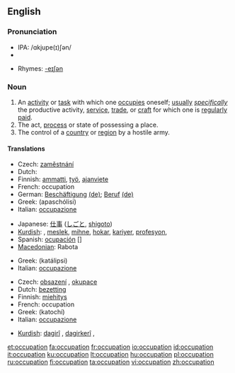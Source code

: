 ==English==

===Pronunciation===
*IPA: /ɑkjupe(ɪ)ʃən/
*{{audio|en-us-occupation.ogg|Audio (US)}}

*Rhymes: [[Rhymes:English:-eɪʃǝn|-eɪʃǝn]]

===Noun===
{{en-noun}}

# An [[activity]] or [[task]] with which one [[occupies]] oneself; [[usually]] ''[[specifically]]'' the productive activity, [[service]], [[trade]], or [[craft]] for which one is [[regularly]] [[paid]].
# The act, [[process]] or state of possessing a place.
# The control of a [[country]] or [[region]] by a hostile army.

====Translations====
{{trans-top|activity or task with which one occupies oneself}}
*Czech: [[zaměstnání]] {{n}}
*Dutch: {{t+|nl|bezigheid|f}}
*Finnish: [[ammatti]], [[työ]], [[ajanviete]]
*French: occupation {{f}}
*German: [[Beschäftigung]] {{f}} [[:de:Beschäftigung|(de)]]; [[Beruf]] {{m}} [[:de:Beruf|(de)]]
*Greek: {{t|el|απασχόληση|f|}} (apaschólisi)
*Italian: [[occupazione]] {{f}}
{{trans-mid}}
*Japanese: [[仕事]] ([[しごと]], [[shigoto]])
*[[Kurdish]]: {{trad|ku|pîşe}}, [[meslek]], [[mihne]], [[hokar]], [[kariyer]], [[profesyon]], {{KUchar|[[پیشه‌]]}}
*Spanish: [[ocupación]] {{m}} []
*[[Macedonian]]: Rabota
{{trans-bottom}}

{{trans-top|act, process or state of possessing a place}}
*Greek: {{t|el|κατάληψη|f|}} (katálipsi)
*Italian: [[occupazione]] {{f}}
{{trans-mid}}
{{trans-bottom}}

{{trans-top|situation where a country or region is occupied}}
*Czech: [[obsazení]] {{n}}, [[okupace]] {{f}}
*Dutch: [[bezetting]]
*Finnish: [[miehitys]]
*French: occupation  {{f}}
*Greek: {{t|el|κατοχή|f|}} (katochí)
*Italian: [[occupazione]] {{f}}
{{trans-mid}}
*[[Kurdish]]: [[dagirî]] {{f}}, [[dagirkerî]] {{f}}, {{KUchar|[[داگیری]]}}
{{trans-bottom}}

[[et:occupation]]
[[fa:occupation]]
[[fr:occupation]]
[[io:occupation]]
[[id:occupation]]
[[it:occupation]]
[[ku:occupation]]
[[lt:occupation]]
[[hu:occupation]]
[[pl:occupation]]
[[ru:occupation]]
[[fi:occupation]]
[[ta:occupation]]
[[vi:occupation]]
[[zh:occupation]]